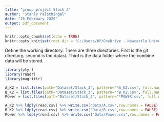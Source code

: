 ---
title: "group project Stack 3"
author: "Stanly Palathingal"
date: "26 February 2020"
output: pdf_document
---

```{r setup, include=TRUE}
knitr::opts_chunk$set(echo = TRUE)
knitr::opts_knit$set(root.dir = "C:/Users/HP/OneDrive - Newcastle University/Group project")
```
Define the working directory. There are three directories. 
    First is the git directory. 
    second is the datast. 
    Third is the data folder where the combine data will be stored.

```{r}
library(plyr)
library(readr)
library(magrittr)
```


```{r run only the first time}

A_K2 = list.files(path="Dataset/Stack_3", pattern="*A_K2.csv", full.names=TRUE)
B_K2 = list.files(path="Dataset/Stack_3", pattern="*B_K2.csv", full.names=TRUE)
Power = list.files(path="Dataset/Stack_3", pattern="*POWER.csv", full.names=TRUE)

A_K2 %>% ldply(read.csv) %>% write.csv("Data/A.csv",row.names = FALSE)
B_K2 %>% ldply(read.csv) %>% write.csv("Data/B.csv",row.names = FALSE)
Power %>% ldply(read.csv) %>% write.csv("Data/Power.csv",row.names = FALSE)
```






